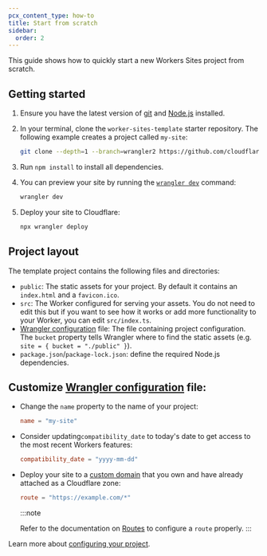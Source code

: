 ```yaml
---
pcx_content_type: how-to
title: Start from scratch
sidebar:
  order: 2
---
```



<Render file="workers_sites" />

This guide shows how to quickly start a new Workers Sites project from scratch.

## Getting started

1. Ensure you have the latest version of [git](https://git-scm.com/downloads) and [Node.js](https://nodejs.org/en/download/) installed.

2. In your terminal, clone the `worker-sites-template` starter repository.
   The following example creates a project called `my-site`:

   ```sh
   git clone --depth=1 --branch=wrangler2 https://github.com/cloudflare/worker-sites-template my-site
   ```

3. Run `npm install` to install all dependencies.

4. You can preview your site by running the [`wrangler dev`](/workers/wrangler/commands/#dev) command:

   ```sh
   wrangler dev
   ```

5. Deploy your site to Cloudflare:

   ```sh
   npx wrangler deploy
   ```

## Project layout

The template project contains the following files and directories:

- `public`: The static assets for your project. By default it contains an `index.html` and a `favicon.ico`.
- `src`: The Worker configured for serving your assets. You do not need to edit this but if you want to see how it works or add more functionality to your Worker, you can edit `src/index.ts`.
- [Wrangler configuration](/workers/wrangler/configuration) file: The file containing project configuration.
  The `bucket` property tells Wrangler where to find the static assets (e.g. `site = { bucket = "./public" }`).
- `package.json`/`package-lock.json`: define the required Node.js dependencies.

## Customize [Wrangler configuration](/workers/wrangler/configuration) file:

- Change the `name` property to the name of your project:

  ```toml
  name = "my-site"
  ```

- Consider updating`compatibility_date` to today's date to get access to the most recent Workers features:

  ```toml
  compatibility_date = "yyyy-mm-dd"
  ```

- Deploy your site to a [custom domain](/workers/configuration/routing/custom-domains/) that you own and have already attached as a Cloudflare zone:

  ```toml
  route = "https://example.com/*"
  ```

  :::note

  Refer to the documentation on [Routes](/workers/configuration/routing/routes/) to configure a `route` properly.
  :::

Learn more about [configuring your project](/workers/wrangler/configuration/).
